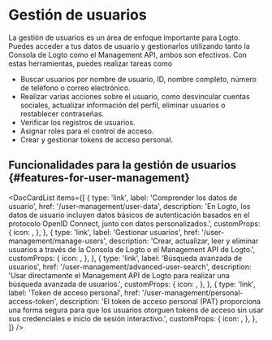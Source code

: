 
# Gestión de usuarios

La gestión de usuarios es un área de enfoque importante para Logto. Puedes acceder a tus datos de usuario y gestionarlos utilizando tanto la Consola de Logto como el Management API, ambos son efectivos. Con estas herramientas, puedes realizar tareas como

- Buscar usuarios por nombre de usuario, ID, nombre completo, número de teléfono o correo electrónico.
- Realizar varias acciones sobre el usuario, como desvincular cuentas sociales, actualizar información del perfil, eliminar usuarios o restablecer contraseñas.
- Verificar los registros de usuarios.
- Asignar roles para el control de acceso.
- Crear y gestionar tokens de acceso personal.

## Funcionalidades para la gestión de usuarios \{#features-for-user-management}

<DocCardList
  items={[
    {
      type: 'link',
      label: 'Comprender los datos de usuario',
      href: '/user-management/user-data',
      description:
        'En Logto, los datos de usuario incluyen datos básicos de autenticación basados en el protocolo OpenID Connect, junto con datos personalizados.',
      customProps: {
        icon: <DatabaseIcon />,
      },
    },
    {
      type: 'link',
      label: 'Gestionar usuarios',
      href: '/user-management/manage-users',
      description:
        'Crear, actualizar, leer y eliminar usuarios a través de la Consola de Logto o el Management API de Logto.',
      customProps: {
        icon: <GearIcon />,
      },
    },
    {
      type: 'link',
      label: 'Búsqueda avanzada de usuarios',
      href: '/user-management/advanced-user-search',
      description:
        'Usar directamente el Management API de Logto para realizar una búsqueda avanzada de usuarios.',
      customProps: {
        icon: <SearchIcon />,
      },
    },
    {
      type: 'link',
      label: 'Token de acceso personal',
      href: '/user-management/personal-access-token',
      description:
        'El token de acceso personal (PAT) proporciona una forma segura para que los usuarios otorguen tokens de acceso sin usar sus credenciales e inicio de sesión interactivo.',
      customProps: {
        icon: <KeyIcon />,
      },
    },
  ]}
/>
